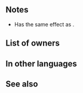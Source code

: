 {{SkillPage Tabs}}{{Weapon Infobox
|tagid=SID_騎殺の暗器
|weaponType=Dagger
|might=8
|range=2
|effectiveness=Cavalry
|effect=Effective against cavalry foes. Disables unit's and foe's skills that change attack priority.<br>Effect:【Dagger ５】<br><br>【Dagger ５】<br>After combat, if unit attacked, inflicts Def/Res-５ on target and foes within 2 spaces of target through their next actions.
|cost=200
|exclusive=0
|statModifiers=0,8,0,0,0
|required=Steel Dagger
|next=Caltrop Dagger+
|promotionRarity=5
|promotionTier=1
|properties=
}}
==Notes==
{{Effective damage bonus|cavalry}}
* Has the same effect as {{St|Hardy Bearing 3}}.{{Hardy Bearing}}{{IfUnitAttacked}}{{Penalties}}
==List of owners==
{{Skill Hero List}}
==In other languages==
{{OtherLanguages
|english=Caltrop Dagger
|japanese=騎殺の暗器
|german=Reiters Unglück
|spanishEU=Daga abrojo
|spanishLA=Daga equina
|french=Pied de corbeau
|italian=Pugnale tribolo
|chineseTW=破騎暗器
|portuguese=Adaga equina
}}
==See also==
{{See also skills|cond=Description LIKE '%isables unit_s and foe_s skills that change attack priority%'|columns=3}}
{{Weapons Navbox}}
